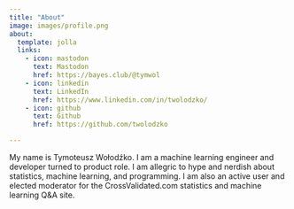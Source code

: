 ```yaml
---
title: "About"
image: images/profile.png
about:
  template: jolla
  links:
    - icon: mastodon
      text: Mastodon
      href: https://bayes.club/@tymwol
    - icon: linkedin
      text: LinkedIn
      href: https://www.linkedin.com/in/twolodzko/
    - icon: github
      text: Github
      href: https://github.com/twolodzko

---
```


My name is Tymoteusz Wołodźko. I am a machine learning engineer and developer turned to product role.
I am allegric to hype and nerdish about statistics, machine learning, and programming.
I am also an active user and elected moderator for the CrossValidated.com statistics and machine learning Q&A site.
